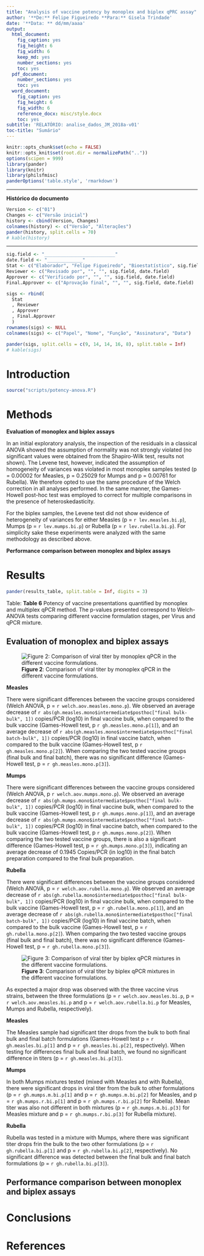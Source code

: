 ```yaml
---
title: "Analysis of vaccine potency by monoplex and biplex qPRC assay"
author: '**De:** Felipe Figueiredo **Para:** Gisela Trindade'
date: '**Data: ** dd/mm/aaaa'
output:
  html_document:
    fig_caption: yes
    fig_height: 6
    fig_width: 6
    keep_md: yes
    number_sections: yes
    toc: yes
  pdf_document:
    number_sections: yes
    toc: yes
  word_document:
    fig_caption: yes
    fig_height: 6
    fig_width: 6
    reference_docx: misc/style.docx
    toc: yes
subtitle: 'RELATÓRIO: analise_dados_JM_2018a-v01'
toc-title: "Sumário"
---
```


```r
knitr::opts_chunk$set(echo = FALSE)
knitr::opts_knit$set(root.dir = normalizePath(".."))
options(scipen = 999)
library(pander)
library(knitr)
library(philsfmisc)
panderOptions('table.style', 'rmarkdown')
```

---

**Histórico do documento**

```r
Version <- c("01")
Changes <- c("Versão inicial")
history <- cbind(Version, Changes)
colnames(history) <- c("Versão", "Alterações")
pander(history, split.cells = 70)
# kable(history)
```

---

<!-- # Assinaturas -->

```r
sig.field <- "__________________________"
date.field <- "_____________"
Stat <- c("Elaborador", "Felipe Figueiredo", "Bioestatístico", sig.field, date.field)
Reviewer <- c("Revisado por", "", "", sig.field, date.field)
Approver <- c("Verificado por", "", "", sig.field, date.field)
Final.Approver <- c("Aprovação final", "", "", sig.field, date.field)

sigs <- rbind(
  Stat
  , Reviewer
  , Approver
  , Final.Approver
  )
rownames(sigs) <- NULL
colnames(sigs) <- c("Papel", "Nome", "Função", "Assinatura", "Data")

pander(sigs, split.cells = c(9, 14, 14, 16, 8), split.table = Inf)
# kable(sigs)
```

<!-- # Lista de abreviaturas -->

# Introduction

<!-- ## Objetivos -->

<!-- ## Recepção e tratamento dos dados -->

```r
source("scripts/potency-anova.R")
```

# Methods

**Evaluation of monoplex and biplex assays**

In an initial exploratory analysis, the inspection of the residuals in a classical ANOVA showed the assumption of normality was not strongly violated (no significant values were obtained from the Shapiro-Wilk test, results not shown).
The Levene test, however, indicated the assumption of homogeneity of variances was violated in most monoplex samples tested (p = 0.00002 for Measles, p = 0.25029 for Mumps and p = 0.00761 for Rubella).
We therefore opted to use the same procedure of the Welch correction in all analyses performed.
In the same manner, the Games-Howell post-hoc test was employed to correct for multiple comparisons in the presence of heteroskedasticity.

For the biplex samples, the Levene test did not show evidence of heterogeneity of variances for either Measles (p = `r lev.measles.bi.p`), Mumps (p = `r lev.mumps.bi.p`) or Rubella (p = `r lev.rubella.bi.p`).
For simplicity sake these experiments were analyzed with the same methodology as described above.

**Performance comparison between monoplex and biplex assays**

# Results

```r
pander(results_table, split.table = Inf, digits = 3)
```

Table: **Table 6** Potency of vaccine presentations quantified by monoplex and multiplex qPCR
method.
The p-values presented correspond to Welch-ANOVA tests comparing different vaccine formulation stages, per Virus and qPCR mixture.

## Evaluation of monoplex and biplex assays

![**Figure 2**: Comparison of viral titer by monoplex qPCR in the different vaccine formulations.](../figures/monoplex.png)

**Measles**

There were significant differences between the vaccine groups considered
(Welch ANOVA, p = `r welch.aov.measles.mono.p`).
We observed an average decrease of
`r abs(gh.measles.mono$intermediate$posthoc["final bulk-bulk", 1])`
copies/PCR (log10) in final vaccine bulk, when compared to the bulk vaccine
(Games-Howell test, p `r gh.measles.mono.p[1]`),
and an average decrease of
`r abs(gh.measles.mono$intermediate$posthoc["final batch-bulk", 1])`
copies/PCR (log10) in final vaccine batch, when compared to the bulk vaccine
(Games-Howell test, p `r gh.measles.mono.p[2]`).
When comparing the two tested vaccine groups (final bulk and final batch), there was no significant difference
(Games-Howell test, p = `r gh.measles.mono.p[3]`).

**Mumps**

There were significant differences between the vaccine groups considered
(Welch ANOVA, p `r welch.aov.mumps.mono.p`).
We observed an average decrease of
`r abs(gh.mumps.mono$intermediate$posthoc["final bulk-bulk", 1])`
copies/PCR (log10) in final vaccine bulk, when compared to the bulk vaccine
(Games-Howell test, p `r gh.mumps.mono.p[1]`),
and an average decrease of
`r abs(gh.mumps.mono$intermediate$posthoc["final batch-bulk", 1])`
copies/PCR (log10) in final vaccine batch, when compared to the bulk vaccine
(Games-Howell test, p `r gh.mumps.mono.p[2]`).
When comparing the two tested vaccine groups, there is also a significant difference
(Games-Howell test, p = `r gh.mumps.mono.p[3]`),
indicating an average decrease of
0.1945
Copies/PCR (in log10) in the final batch preparation compared to the final bulk preparation.

**Rubella**

There were significant differences between the vaccine groups considered
(Welch ANOVA, p = `r welch.aov.rubella.mono.p`).
We observed an average decrease of
`r abs(gh.rubella.mono$intermediate$posthoc["final bulk-bulk", 1])`
copies/PCR (log10) in final vaccine bulk, when compared to the bulk vaccine
(Games-Howell test, p = `r gh.rubella.mono.p[1]`),
and an average decrease of
`r abs(gh.rubella.mono$intermediate$posthoc["final batch-bulk", 1])`
copies/PCR (log10) in final vaccine batch, when compared to the bulk vaccine
(Games-Howell test, p = `r gh.rubella.mono.p[2]`).
When comparing the two tested vaccine groups (final bulk and final batch), there was no significant difference
(Games-Howell test, p = `r gh.rubella.mono.p[3]`).

![**Figure 3**: Comparison of viral titer by biplex qPCR mixtures in the different vaccine formulations.](../figures/biplex.png)

As expected a major drop was observed with the three vaccine virus strains, between the three formulations (p = `r welch.aov.measles.bi.p`, p = `r welch.aov.measles.bi.p` and p = `r welch.aov.rubella.bi.p` for Measles, Mumps and Rubella, respectively).

**Measles**

The Measles sample had significant titer drops from the bulk to both final bulk and final batch formulations (Games-Howell test p = `r gh.measles.bi.p[1]` and p = `r gh.measles.bi.p[2]`, respectively).
When testing for differences final bulk and final batch, we found no significant difference in titers (p = `r gh.measles.bi.p[3]`).

**Mumps**

In both Mumps mixtures tested (mixed with Measles and with Rubella), there were significant drops in viral titer from the bulk to other formulations (p = `r gh.mumps.m.bi.p[1]` and p = `r gh.mumps.m.bi.p[2]` for Measles, and p = `r gh.mumps.r.bi.p[1]` and p = `r gh.mumps.r.bi.p[2]` for Rubella).
Mean titer was also not different in both mixtures (p = `r gh.mumps.m.bi.p[3]` for Measles mixture and p = `r gh.mumps.r.bi.p[3]` for Rubella mixture).

**Rubella**

Rubella was tested in a mixture with Mumps, where there was significant titer drops frin the bulk to the two other formulations (p = `r gh.rubella.bi.p[1]` and p = `r gh.rubella.bi.p[2]`, respectively).
No significant difference was detected between the final bulk and final batch formulations (p = `r gh.rubella.bi.p[3]`).

## Performance comparison between monoplex and biplex assays

<!-- # Exceções e Desvios do teste -->

# Conclusions

# References

<!-- # Apêndice -->


